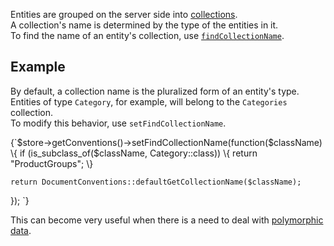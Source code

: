 
Entities are grouped on the server side into [collections](../../faq/what-is-a-collection.mdx).  
A collection's name is determined by the type of the entities in it.  
To find the name of an entity's collection, use [`findCollectionName`](../../configuration/identifier-generation/global.mdx#findcollectionname).  

## Example

By default, a collection name is the pluralized form of an entity's type.  
Entities of type `Category`, for example, will belong to the `Categories` collection.  
To modify this behavior, use `setFindCollectionName`.  

<TabItem value="custom_collection_name" label="custom_collection_name">
<CodeBlock language="php">
{`$store->getConventions()->setFindCollectionName(function($className) \{
    if (is_subclass_of($className, Category::class)) \{
        return "ProductGroups";
    \}

    return DocumentConventions::defaultGetCollectionName($className);
\});
`}
</CodeBlock>
</TabItem>

This can become very useful when there is a need to deal with [polymorphic data](../../../indexes/indexing-polymorphic-data.mdx).


